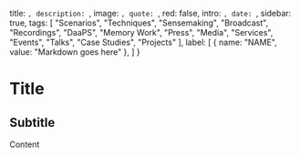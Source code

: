 
  title: ``,
  description: ``,
  image: ``,
  quote: ``,
  red: false,
  intro: ``,
  date: ``,
  sidebar: true,
  tags: [
    "Scenarios",
    "Techniques",
    "Sensemaking",
    "Broadcast",
    "Recordings",
    "DaaPS",
    "Memory Work",
    "Press",
    "Media",
    "Services",
    "Events",
    "Talks",
    "Case Studies",
    "Projects"
  ],
  label: [
    {
      name: "NAME",
      value: "Markdown goes here"
    },
  ]
}


# Title

## Subtitle

Content



